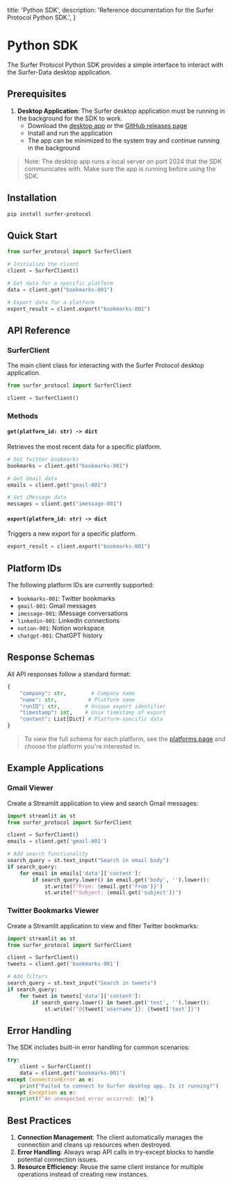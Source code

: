   title: 'Python SDK',
  description:
    'Reference documentation for the Surfer Protocol Python SDK.',
}

# Python SDK

The Surfer Protocol Python SDK provides a simple interface to interact with the Surfer-Data desktop application.

## Prerequisites

1. **Desktop Application**: The Surfer desktop application must be running in the background for the SDK to work.
   - Download the [desktop app](http://localhost:3000/desktop/installation) or the [GitHub releases page](https://github.com/Surfer-Org/Protocol/releases)
   - Install and run the application
   - The app can be minimized to the system tray and continue running in the background

> Note: The desktop app runs a local server on port 2024 that the SDK communicates with. Make sure the app is running before using the SDK.

## Installation

<CodeGroup>

```bash
pip install surfer-protocol
```

</CodeGroup>

## Quick Start

<CodeGroup>

```python
from surfer_protocol import SurferClient

# Initialize the client
client = SurferClient()

# Get data for a specific platform
data = client.get("bookmarks-001")

# Export data for a platform
export_result = client.export("bookmarks-001")
```

</CodeGroup>

## API Reference

### SurferClient

The main client class for interacting with the Surfer Protocol desktop application.

```python
from surfer_protocol import SurferClient

client = SurferClient()
```

### Methods

#### `get(platform_id: str) -> dict`
Retrieves the most recent data for a specific platform.

```python
# Get Twitter bookmarks
bookmarks = client.get("bookmarks-001")

# Get Gmail data
emails = client.get("gmail-001")

# Get iMessage data
messages = client.get("imessage-001")
```

#### `export(platform_id: str) -> dict`
Triggers a new export for a specific platform.

```python
export_result = client.export("bookmarks-001")
```

## Platform IDs

The following platform IDs are currently supported:
- `bookmarks-001`: Twitter bookmarks
- `gmail-001`: Gmail messages
- `imessage-001`: iMessage conversations
- `linkedin-001`: LinkedIn connections
- `notion-001`: Notion workspace
- `chatgpt-001`: ChatGPT history

## Response Schemas

All API responses follow a standard format:

```python
{
    "company": str,        # Company name
    "name": str,          # Platform name
    "runID": str,        # Unique export identifier
    "timestamp": int,    # Unix timestamp of export
    "content": List[Dict] # Platform-specific data
}
```

> To view the full schema for each platform, see the [platforms page](/desktop/platforms) and choose the platform you're interested in.

## Example Applications

### Gmail Viewer
Create a Streamlit application to view and search Gmail messages:

```python
import streamlit as st
from surfer_protocol import SurferClient

client = SurferClient()
emails = client.get('gmail-001')

# Add search functionality
search_query = st.text_input("Search in email body")
if search_query:
    for email in emails['data']['content']:
        if search_query.lower() in email.get('body', '').lower():
            st.write(f"From: {email.get('from')}")
            st.write(f"Subject: {email.get('subject')}")
```

### Twitter Bookmarks Viewer
Create a Streamlit application to view and filter Twitter bookmarks:

```python
import streamlit as st
from surfer_protocol import SurferClient

client = SurferClient()
tweets = client.get('bookmarks-001')

# Add filters
search_query = st.text_input("Search in tweets")
if search_query:
    for tweet in tweets['data']['content']:
        if search_query.lower() in tweet.get('text', '').lower():
            st.write(f"@{tweet['username']}: {tweet['text']}")
```

## Error Handling

The SDK includes built-in error handling for common scenarios:

```python
try:
    client = SurferClient()
    data = client.get("bookmarks-001")
except ConnectionError as e:
    print("Failed to connect to Surfer desktop app. Is it running?")
except Exception as e:
    print(f"An unexpected error occurred: {e}")
```

## Best Practices

1. **Connection Management**: The client automatically manages the connection and cleans up resources when destroyed.
2. **Error Handling**: Always wrap API calls in try-except blocks to handle potential connection issues.
3. **Resource Efficiency**: Reuse the same client instance for multiple operations instead of creating new instances.
